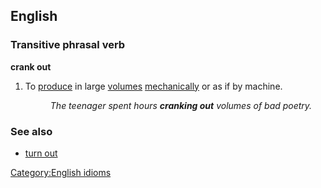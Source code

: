 ==English==
===Transitive phrasal verb===
'''crank out'''
#To [[produce]] in large [[volume]]s [[mechanical]]ly or as if by machine.
#:''The teenager spent hours '''cranking out''' volumes of bad poetry.''



===See also===
*[[turn out]]

[[Category:English idioms]]